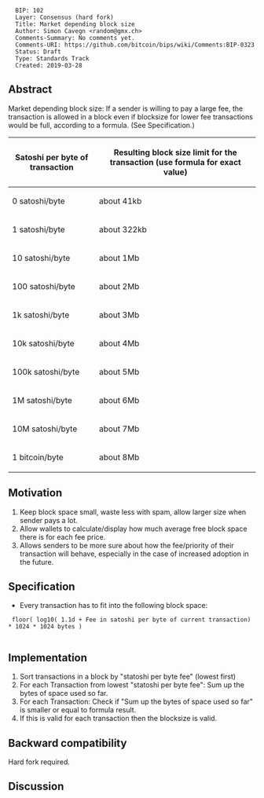 <pre>
  BIP: 102
  Layer: Consensus (hard fork)
  Title: Market depending block size
  Author: Simon Cavegn <random@gmx.ch>
  Comments-Summary: No comments yet.
  Comments-URI: https://github.com/bitcoin/bips/wiki/Comments:BIP-0323
  Status: Draft
  Type: Standards Track
  Created: 2019-03-28
</pre>

==Abstract==

Market depending block size:
If a sender is willing to pay a large fee, the transaction is allowed in a block even if blocksize for lower fee transactions would be full, according to a formula. (See Specification.)

{| class="wikitable sortable" style="width: auto; text-align: center; font-size: smaller; table-layout: fixed;"
!Satoshi per byte of transaction
!Resulting block size limit for the transaction (use formula for exact value)
|-
| 0 satoshi/byte
| about 41kb
|- 
| 1 satoshi/byte 
| about 322kb
|-
| 10 satoshi/byte 
| about 1Mb
|- 
| 100 satoshi/byte 
| about 2Mb
|- 
| 1k satoshi/byte 
| about 3Mb
|- 
| 10k satoshi/byte 
| about 4Mb
|- 
| 100k satoshi/byte 
| about 5Mb
|- 
| 1M satoshi/byte 
| about 6Mb
|- 
| 10M satoshi/byte 
| about 7Mb
|- 
| 1 bitcoin/byte 
| about 8Mb
|}

==Motivation==

# Keep block space small, waste less with spam, allow larger size when sender pays a lot.
# Allow wallets to calculate/display how much average free block space there is for each fee price.
# Allows senders to be more sure about how the fee/priority of their transaction will behave, especially in the case of increased adoption in the future.

==Specification==

* Every transaction has to fit into the following block space:
  floor( log10( 1.1d + Fee in satoshi per byte of current transaction) * 1024 * 1024 bytes )
  

==Implementation==

# Sort transactions in a block by "statoshi per byte fee" (lowest first)
# For each Transaction from lowest "statoshi per byte fee": Sum up the bytes of space used so far.
# For each Transaction: Check if "Sum up the bytes of space used so far" is smaller or equal to formula result.
# If this is valid for each transaction then the blocksize is valid.

==Backward compatibility==

Hard fork required.

==Discussion==




